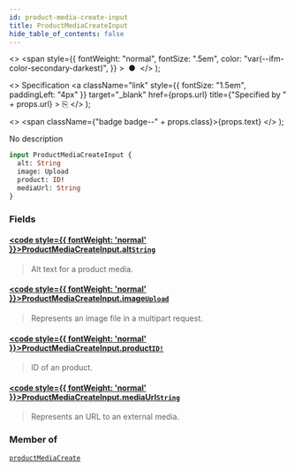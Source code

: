 ```yaml
---
id: product-media-create-input
title: ProductMediaCreateInput
hide_table_of_contents: false
---
```


  <>
    <span
      style={{
        fontWeight: "normal",
        fontSize: ".5em",
        color: "var(--ifm-color-secondary-darkest)",
      }}
    >
      &nbsp;●&nbsp;
    </span>
  </>
);

  <>
    Specification
    <a
      className="link"
      style={{ fontSize: "1.5em", paddingLeft: "4px" }}
      target="\_blank"
      href={props.url}
      title={"Specified by " + props.url}
    >
      ⎘
    </a>
  </>
);

  <>
    <span className={"badge badge--" + props.class}>{props.text}</span>
  </>
);

No description

```graphql
input ProductMediaCreateInput {
  alt: String
  image: Upload
  product: ID!
  mediaUrl: String
}
```

### Fields

#### [<code style={{ fontWeight: 'normal' }}>ProductMediaCreateInput.<b>alt</b></code>](#)<Bullet />[`String`](../../api-reference/miscellaneous/scalars/string) <Badge class="secondary" text="scalar"/> <Badge class="secondary" text="miscellaneous"/>

> Alt text for a product media.

#### [<code style={{ fontWeight: 'normal' }}>ProductMediaCreateInput.<b>image</b></code>](#)<Bullet />[`Upload`](../../api-reference/miscellaneous/scalars/upload) <Badge class="secondary" text="scalar"/> <Badge class="secondary" text="miscellaneous"/>

> Represents an image file in a multipart request.

#### [<code style={{ fontWeight: 'normal' }}>ProductMediaCreateInput.<b>product</b></code>](#)<Bullet />[`ID!`](../../api-reference/miscellaneous/scalars/id) <Badge class="secondary" text="non-null"/> <Badge class="secondary" text="scalar"/> <Badge class="secondary" text="miscellaneous"/>

> ID of an product.

#### [<code style={{ fontWeight: 'normal' }}>ProductMediaCreateInput.<b>mediaUrl</b></code>](#)<Bullet />[`String`](../../api-reference/miscellaneous/scalars/string) <Badge class="secondary" text="scalar"/> <Badge class="secondary" text="miscellaneous"/>

> Represents an URL to an external media.

### Member of

[`productMediaCreate`](../../api-reference/products/mutations/product-media-create) <Badge class="secondary" text="mutation"/>
